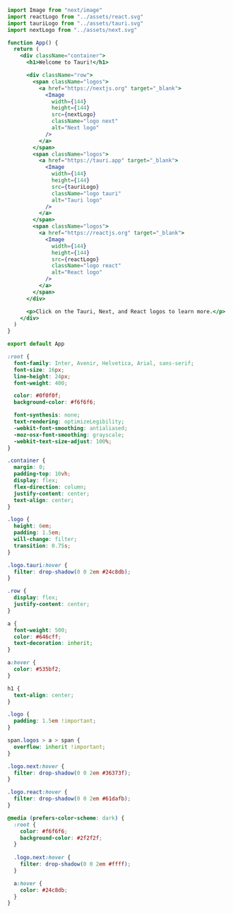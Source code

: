 
<Tabs>
<TabItem value="pages/index.tsx">

```jsx
import Image from "next/image"
import reactLogo from "../assets/react.svg"
import tauriLogo from "../assets/tauri.svg"
import nextLogo from "../assets/next.svg"

function App() {
  return (
    <div className="container">
      <h1>Welcome to Tauri!</h1>

      <div className="row">
        <span className="logos">
          <a href="https://nextjs.org" target="_blank">
            <Image
              width={144}
              height={144}
              src={nextLogo}
              className="logo next"
              alt="Next logo"
            />
          </a>
        </span>
        <span className="logos">
          <a href="https://tauri.app" target="_blank">
            <Image
              width={144}
              height={144}
              src={tauriLogo}
              className="logo tauri"
              alt="Tauri logo"
            />
          </a>
        </span>
        <span className="logos">
          <a href="https://reactjs.org" target="_blank">
            <Image
              width={144}
              height={144}
              src={reactLogo}
              className="logo react"
              alt="React logo"
            />
          </a>
        </span>
      </div>

      <p>Click on the Tauri, Next, and React logos to learn more.</p>
    </div>
  )
}

export default App
```

</TabItem>
<TabItem value="styles/globals.css">

```css
:root {
  font-family: Inter, Avenir, Helvetica, Arial, sans-serif;
  font-size: 16px;
  line-height: 24px;
  font-weight: 400;

  color: #0f0f0f;
  background-color: #f6f6f6;

  font-synthesis: none;
  text-rendering: optimizeLegibility;
  -webkit-font-smoothing: antialiased;
  -moz-osx-font-smoothing: grayscale;
  -webkit-text-size-adjust: 100%;
}

.container {
  margin: 0;
  padding-top: 10vh;
  display: flex;
  flex-direction: column;
  justify-content: center;
  text-align: center;
}

.logo {
  height: 6em;
  padding: 1.5em;
  will-change: filter;
  transition: 0.75s;
}

.logo.tauri:hover {
  filter: drop-shadow(0 0 2em #24c8db);
}

.row {
  display: flex;
  justify-content: center;
}

a {
  font-weight: 500;
  color: #646cff;
  text-decoration: inherit;
}

a:hover {
  color: #535bf2;
}

h1 {
  text-align: center;
}

.logo {
  padding: 1.5em !important;
}

span.logos > a > span {
  overflow: inherit !important;
}

.logo.next:hover {
  filter: drop-shadow(0 0 2em #36373f);
}

.logo.react:hover {
  filter: drop-shadow(0 0 2em #61dafb);
}

@media (prefers-color-scheme: dark) {
  :root {
    color: #f6f6f6;
    background-color: #2f2f2f;
  }
  
  .logo.next:hover {
    filter: drop-shadow(0 0 2em #ffff);
  }

  a:hover {
    color: #24c8db;
  }
}
```

</TabItem>

</Tabs>